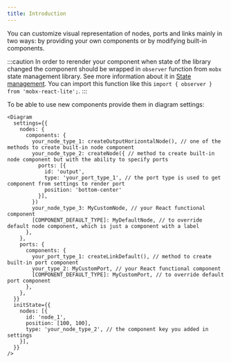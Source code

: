 ```yaml
---
title: Introduction
---
```


You can customize visual representation of nodes, ports and links mainly in two ways: by providing your own components or by modifying built-in components.

:::caution
In order to rerender your component when state of the library changed the component should be wrapped in `observer` function from `mobx` state management library. See more information about it in [State management](../stateManagement). You can import this function like this `import { observer } from 'mobx-react-lite';`.
:::

To be able to use new components provide them in diagram settings:

```tsx
<Diagram
  settings={{
    nodes: {
      components: {
        your_node_type_1: createOutputHorizontalNode(), // one of the methods to create built-in node component
        your_node_type_2: createNode({ // method to create built-in node component but with the ability to specify ports
          ports: [{
            id: 'output',
            type: 'your_port_type_1', // the port type is used to get component from settings to render port
            position: 'bottom-center'
          }],
        })
        your_node_type_3: MyCustomNode, // your React functional component
        [COMPONENT_DEFAULT_TYPE]: MyDefaultNode, // to override default node component, which is just a component with a label
      },
    },
    ports: {
      components: {
        your_port_type_1: createLinkDefault(), // method to create built-in port component
        your_type_2: MyCustomPort, // your React functional component
        [COMPONENT_DEFAULT_TYPE]: MyCustomPort, // to override default port component
      },
    },
  }}
  initState={{
    nodes: [{
      id: 'node_1',
      position: [100, 100],
      type: 'your_node_type_2', // the component key you added in settings
    }],
  }}
/>
```

